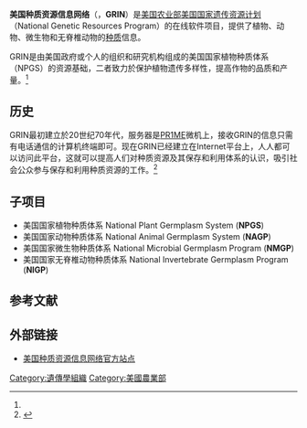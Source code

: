 {{refimprove|time=2010-01-02T00:09:56+00:00}}
'''美国种质资源信息网络'''（{{lang-en|'''G'''ermplasm '''R'''esources '''I'''nformation '''N'''etwork}}，'''GRIN'''）是[[美国农业部|美国农业部]][[美国国家遗传资源计划|美国国家遗传资源计划]]（National Genetic Resources Program）的在线软件项目，提供了植物、动物、微生物和无脊椎动物的[[种质|种质]]信息。

GRIN是由美国政府或个人的组织和研究机构组成的美国国家植物种质体系（NPGS）的资源基础，二者致力於保护植物遗传多样性，提高作物的品质和产量。<ref name="surveyUSGRIN"/>

== 历史 ==
GRIN最初建立於20世纪70年代，服务器是[[PR1ME|PR1ME]]微机上，接收GRIN的信息只需有电话通信的计算机终端即可。现在GRIN已经建立在Internet平台上，人人都可以访问此平台，这就可以提高人们对种质资源及其保存和利用体系的认识，吸引社会公众参与保存和利用种质资源的工作。<ref name="surveyUSGRIN">{{cite web|author=陈云刚|year=|title=美国种质信息网络概况|publisher=中国作物种质信息网|url=http://icgr.caas.net.cn/training/forum/美国种质信息网络概况.htm|accessdate=2010-01-01|language=zh-cn|deadurl=yes|archiveurl=https://web.archive.org/web/20040611183933/http://icgr.caas.net.cn/training/forum/%E7%BE%8E%E5%9B%BD%E7%A7%8D%E8%B4%A8%E4%BF%A1%E6%81%AF%E7%BD%91%E7%BB%9C%E6%A6%82%E5%86%B5.htm|archivedate=2004-06-11}}</ref>

== 子项目 ==
* 美国国家植物种质体系 National Plant Germplasm System ('''NPGS''')
* 美国国家动物种质体系 National Animal Germplasm System ('''NAGP''')
* 美国国家微生物种质体系 National Microbial Germplasm Program ('''NMGP''')
* 美国国家无脊椎动物种质体系 National Invertebrate Germplasm Program ('''NIGP''') 

== 参考文献 ==
{{reflist|2}}

== 外部链接 ==
* [http://www.ars-grin.gov/ 美国种质资源信息网络官方站点]

[[Category:遺傳學組織|Category:遺傳學組織]]
[[Category:美國農業部|Category:美國農業部]]
